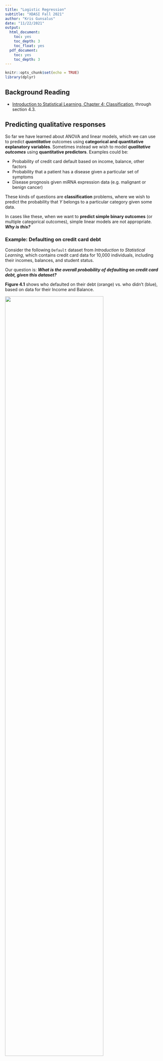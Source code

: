 ```yaml
---
title: "Logistic Regression"
subtitle: "XDASI Fall 2021"
author: "Kris Gunsalus"
date: "11/22/2021"
output:
  html_document:
    toc: yes
    toc_depth: 3
    toc_float: yes
  pdf_document:
    toc: yes
    toc_depth: 3
---
```


```r
knitr::opts_chunk$set(echo = TRUE)
library(dplyr)
```

## Background Reading

+ [Introduction to Statistical Learning, Chapter 4: Classification](ISL_Ch4_LogisticRegression.pdf), through section 4.3.

## Predicting qualitative responses 

So far we have learned about ANOVA and linear models, which we can use to predict ***quantitative*** outcomes using **categorical and quantitative explanatory variables**. Sometimes instead we wish to model ***qualitative outcomes*** using **quantitative predictors**. Examples could be:

+ Probability of credit card default based on income, balance, other factors
+ Probability that a patient has a disease given a particular set of symptoms
+ Disease prognosis given miRNA expression data (e.g. malignant or benign cancer)

These kinds of questions are **classification** problems, where we wish to predict the probability that $Y$ belongs to a particular category given some data.

In cases like these, when we want to **predict simple binary outcomes** (or multiple categorical outcomes), simple linear models are not appropriate. ***Why is this?***

### Example: Defaulting on credit card debt

Consider the following `Default` dataset from *Introduction to Statistical Learning*, which contains credit card data for 10,000 individuals, including their incomes, balances, and student status. 

Our question is: ***What is the overall probability of defaulting on credit card debt, given this dataset?***

**Figure 4.1** shows who defaulted on their debt (orange) vs. who didn't (blue), based on data for their Income and Balance.

![](Images/ISL_Fig4.1.png){width=80%}

From these graphs we can quickly see that, overall, having a high balance is strongly associated with defaulting on credit card debt, whereas income doesn't seem to be correlated at all. 

Let's take a look at this dataset:

```r
#install.packages("ISLR")
library(ISLR)
head(Default)
summary(Default)
str(Default)
print(paste("Average default rate = ",sum(Default$default == "Yes")/nrow(Default)))
```


#### Linear model
A linear model would produce something like this:

$$ \begin{aligned}
Y &= \beta_o + \sum_{i=1}^{n}\beta_iX_i + \epsilon \\
&= \beta_o + \beta_1*income + \beta_2*balance + \epsilon 
\end{aligned} $$

The model may even contain some interaction terms if any of these variables are not independent from each other. 

Say we to ask, ***"Does the chance of a credit card default depend on credit card balance? What is the probability of default given a particular balance?"*** 

To use a linear model we could code the binary outcome with *dummy variables* as either **0 (no default)** or **1 (default)** and model a linear response. In R, we could write this as follows:

```r
# linear model for default as a function of income and balance
lm.default = lm(default ~ income + balance, data = Default)
```

Oops! What went wrong? Let's try again:

```r
# linear model for default as a function of income and balance
lm.default = lm(as.numeric(default) ~ income + balance, data = Default)
summary(lm.default)
```

But there's still a problem here. **What is it?** 

Let's look at the regression line for a linear model (**Fig. 4.2, left**).

![](Images/ISL_Fig4.2.png){width=80%}

The plot shows that linear regression will produce some estimates that fall outside of the range $[0,1]$, which doesn't make sense if we are trying to predict the **probability** of a particular binary outcome.

Instead, we want a model that reliably outputs values between zero and one, as a function of the explanatory variables. 

**Logistic regression** provides a natural way for us to do this (**Fig. 4.2, right**). Now we predict a probability close to $0$ for a low balance and close to $1$ for a high balance. The function produces an **S-shaped** curve, and gives the same average probability of default ($0.033$) as the linear model.


## Logistic function

Logistic regression uses the **logistic function** to model the probability of a particular outcome $Y$, given the data $X$ -- for example, the probability of default given a particular credit card balance. If we write this as $Pr(Y=1|X)$ and use $p(X)$ as a short-hand, then the logistic function, *LOGIS(1,0)*, is:

$$ p(X) = Pr(Y=1|X) = \frac{e^{\beta_o + \beta_1X}}{1 + e^{\beta_o + \beta_1X}} = \frac{1}{1 + e^{-(\beta_o + \beta_1X)}}$$
It can be seen that this equation ranges from 0 to 1, as desired. The probability is very close to 1 when the exponent $(\beta_o + \beta_1X)$ is really big, and is close to 0 when it is very small, since one of the terms becomes negligible in either case.

The logistic function is rather complicated to compute, since it is not linear, so it would be great if we can transform this expression into something a little easier to handle. Enter our old friend, **Odds**!

### Odds

Rearranging the terms above gives the **odds** for $p(X)$:

$$ Odds = \frac{p(X)}{1-p(X)} = \frac{\#\ of\ successes}{\#\ of\ failures}= e^{\beta_o + \beta_1X}$$ 

What is the range of the **Odds** function?

When the probability is really small, the Odds are close to 0, whereas when the probability is really high (close to 1), we can see that the Odds will balloon to a very large number. So the Odds can can take on any value between $0$ and $\infty$. 

Odds are commonly used in betting games such as horse racing, where people are interested in the odds of their favorite horse winning (the numerator) vs. losing (the denominator). The *odds of success* are 1 (1 to 1, i.e. 1:1) when $p = 1/2$, meaning that the horse is expected to win one out of every two races. When $p=0.9$, the odds are 9 (9 to 1, or 9:1). For the bank default dataset, Odds = 9 would mean that 9 out of 10 people with a particular balance will default.

Thought question for the bank default example: **What does $p = 0.2$ mean? What are the odds?**


### Log-odds, a.k.a. logit function

With the expression above, we now have something that can easily be transformed into a linear function by taking the log of both sides. This is called the **log-odds** or **logit** function:

$$ Log\ odds = logit(p(X)) = log\bigg( \frac{p(X)}{1 - p(X)} \bigg) = log(p(X)) - log(1 - p(X)) = \beta_o + \beta_1X $$

So now we have transformed a **non-linear** function of $X$ into a **linear** relationship, which greatly simplifies the math required to solve for $p(X)$.

***Note:***

+ In contrast with the linear model, where the coefficient $\beta_1$ gives the change in $Y$ per unit change in $X$, for the logistic model $\beta_1$ gives the *change in the log-odds* for each increment of $X$. Note that is the same as multiplying the odds by $e^{\beta_1}$. 
+ It is important to remember that the change in $p(X)$ itself is **not** linear in $X$; that is, *the rate of change in $p(X)$ will depend on the current value of $X$*. The function is still **monotonic**, meaning that an increase in $X$ will always be reflected by an increase in $p(X)$.

What is the range of the **logit** function?

Since $0 \le p(X) \le 1$, the range is $(-\infty, \infty)$, exclusive (because log(0) is undefined, and 1/0 is also undefined).


## Estimating coefficients

### Maximum likelihood

To estimate the coefficients $\beta_o$ and $\beta_1$, which are unknown, instead of using the method of least squares, a more general method called **maximum likelihood (ML)** is used. In fact, it turns out that the least squares approach used in linear regression is a special case of ML.

The intuition behind ML is that it seeks to find coefficients for the logistic function such that the predicted outcome for each individual, $\hat{p}(x_i)$, most closely matches the observed data. For the credit card default example, this means that the predicted probability of default should be close to 1 for all of the individuals who did default, and it should be close to 0 for all of those who did not.  

Mathematically, we do this by finding the coefficients that maximize the **likelihood function**:

$$ \ell(\beta_o,\beta_1) = \prod_{i:y_i=1}p(x_i) \prod_{i':y_{i'}=0}(1-p(x_{i'}))$$

We want the first term to be big when the actual outcomes are 1 ($y_i=1 | x_i$), and at the same time we want the second term to be big when they are 0 ($y_i=0 | x_i$). Coefficients that maximize this likelihood will provide the best estimates for the model.

Notice that taking the log of the likelihood function will give a linear function in $p(x)$, called the joint **log (conditional) likelihood**:

$$LCL = \log[\ell(\beta_o,\beta_1)] = \sum_{i:y_i=1}{\log p(x_i)} + \sum_{i':y_{i'}=o}{\log (1-p(x_{i'}))}$$
This has the same form as the log-odds above, and is in fact the form that is used to solve for the coefficients $\beta_o$ and $\beta_1$. Maximizing this value for each $x_i$ will give the optimal values for the coefficients in the equation for the logit function.


### Solving for predicted values of $Y$ 

Once the coefficients $\beta_o$ and $\beta_1$ have been found, they can be used to solve for the predicted probability $\hat{Y} = \hat{p}(X)$ of an outcome of interest (here, credit card default) for any value of $X$ by plugging them back into the equation above for $p(X)$:

$$\hat{Y} = \frac{e^{log-odds(\hat{Y})}}{1 + e^{log-odds(\hat{Y})}} = \frac{e^{\hat{\beta_o} + \hat{\beta_1}X}}{1 + e^{\hat{\beta_o} + \hat{\beta_1}X}}$$

This gets us back to a range of 0 to 1 for the predicted probability $p(X) = Pr[Y=1 | X]$.


### Example: Credit card default

Going back to our "Default" dataset, we can see that the probability of default given a balance of \$1,000 is 0.6%, whereas for a balance of \$2,000 the probability is 59% (see **Fig. 4.2**).

We can create a **logistic model** for these data in R using the `glm()` function, which stands for **general linear model**. 

+ The main difference between `glm` and `lm` is that you also need to specify a **link** function.
+ For logistic regression, which has binary outcomes, we use the "binomial" family of functions. 

We can test different models using Income, Balance, or both:

```r
# income on its own
summary(glm(default ~ income, data = Default, family = "binomial"))

# balance on its own
summary(glm(default ~ balance, data = Default, family = "binomial"))

# both income and balance
summary(glm(default ~ income + balance, data = Default, family = "binomial"))
```


The models provide a **$z$-statistic**, which is analagous to a $t$-statistic for linear regression. How do these different predictors perform based on the $z$-statistic?


## Using binary predictors

It is also possible to use logistic regression to model a binary response to qualitative (categorical) predictors. For example, if we want to find the probability of default given the status of "student", we can code the status using a dummy variable (1 = student; 0 = non-student) and model the probability of default using logistic regression. 

Let's try this out for the **student** variable. First, what is the default rate for students vs. non-students?

```r
# default rate for students
sum(Default$student == "Yes" & Default$default == "Yes" ) / sum(Default$student == "Yes")
sum(Default$student == "No" & Default$default == "Yes" ) / sum(Default$student == "No")
```

OK, so we see that students have a slightly higher default rate overall than non-students, but it's still pretty low.

Now let's see if student status is significantly correlated with defaulting on credit card debt:

```r
# model default using student
summary(glm(default ~ as.numeric(student), data = Default, family = "binomial"))

# what if we just use the original data frame with Yes / No?
summary(glm(default ~ student, data = Default, family = "binomial"))

# recode student status as 0/1
head(Default)
my.default = Default
my.default = my.default %>% mutate(student = recode(student, "Yes" = 1, "No" = 0))
head(my.default)

# model default using recoded student as 0/1
summary(glm(default ~ student, data = my.default, family = "binomial"))
```

Based on this model, we see that the $z$-score = 3.52 and $p$-value = 0.0004 (also shown in ISL Table 4.2). Is *student* status significantly associated with "default = Yes"?

Yes it is! And, the **coefficient is positive**, indicating that *students generally have a higher rate of credit card default than do non-students* (though as we found above, the overall rate is still low, around 4.3% vs. 2.9% for non-students).

*Note: Extending the model to qualitative predictors with more than two states is problematic for **categorical** data, which have no intrinsic quantitative relationship. If **ordinal** data can be represented using constant intervals, these can be used as pseudo-quantitative variables.*


## Multiple logistic regression

Just like wtih linear regression, logistic regression can be extended to model a binary outcome using any number of predictors $X = (X_1, X_2, ... X_p)$:

$$ log\bigg( \frac{p(X)}{1 - p(X)} \bigg) = \beta_o + \beta_1X + ... + \beta_pX_p$$
The coefficients for the model are estimated using maximum likelihood, as above.


### Example: Credit card default

Let's use multiple regression to model the contributions of all the variables in the Default dataset at the same time:

```r
summary(glm(default ~ income + balance + student, data = Default, family = "binomial"))
```

Now what do we see in comparison to the previous models?

Clearly, "balance" and "student" are both significant predictors for "default": $p(balance) = < 2e-16$ and $p(student) = 0.0062$ (ISL Table 4.3).


### Confounding

However, looking at these results we also notice that a strange thing has happened: instead of the coefficient for student being positive, it is now negative! **How can this be?** 

As it turns out, "balance" and "student" are ***correlated*** (**Fig. 4.3**, right panel). 

![**Confounding variables**](Images/ISL_Fig4.3.png){width=80%}

In the left-hand panel, we see that students have a higher overall rate of default (dashed lines) -- hence the positive $z$-score in the simple regression model. However, ***for the same amount of debt***, students are **less likely** to default than non-students (solid lines) -- hence the negative $z$-statistic in the multiple regression model. 

Thus, students tend to have higher debt overall, which is associated with higher default rates, but for any given level of debt, they are less likely to default than their non-student peers. 

### Interactions

Is there an ***interaction*** between balance and student? In other words, does balance have a big effect on whether students default or not? Let's see:

```r
summary(glm(default ~ income + balance*student, data = Default, family = "binomial"))
```

Now the student factor doesn't look that significant, but we also see that there is no significant interaction between student and balance, so we should use the simpler model that does not include the interaction term.


### Prediction

***What do we predict as the default rate for people with $40k income and different rates of debt, given student status?***

```r
# full model
glm.default = glm(default ~ income + balance + student, data = Default, family = "binomial")
summary(glm.default)

# shortcut for "use all predictors"
# glm.default = glm(default ~  , data = Default, family = "binomial")
# summary(glm.default)

# make new predictions for income = $40k
new.data = data.frame(student = c("Yes", "Yes", "Yes", "No", "No", "No"),
                      income = c(rep(40000,6)),
                      balance = c(1000, 1500, 2000, 1000, 1500, 2000),
                      stringsAsFactors = TRUE)

# estimated default rate (% predicted to default)
glm.predict = predict(glm.default, newdata = new.data, type = "response")
round(glm.predict*100,2)
```

From this we can see that for a debt of \$1500 (and income being equal), we would predict that non-students will default at a rate of around 10.5%, whereas students would default only around 5.8% of the time. Go students! ;-)

Since income doesn't seem to be a big contributing factor, we could also do the analysis without just the other two terms alone:

```r
# ignore income for now -- not that useful
glm.default2 = glm(default ~ balance + student, data = Default, family = "binomial")

# make new predictions for default given student status and balance
# new.data = data.frame(student = c("Yes", "Yes", "Yes", "No", "No", "No"),
#                       balance = c(1000, 1500, 2000, 1000, 1500, 2000),
#                       stringsAsFactors = TRUE)

# estimated default rate (% predicted to default)
glm.predict2 = predict(glm.default2, newdata = new.data, type = "response")
round(glm.predict2*100,2)
```

The results are very similar.


## Generalized linear models

GLMs provide a framework for formulating a variety of linear and non-linear relationships between response variables $Y$ and predictors $X$. Both linear models and logistic models may be considered special cases of GLMs.

+ Linear models are appropriate for continuous or interval data when there is a linear relationship variables.
+ GLMs can incorporate categorical data as both predictors (like ANOVA) and response variables.
+ GLMs can accommodate *bounded* response variables, which linear models cannot.

Linear models make two assumptions that GLMs do not: a *linear association* between $X$ and $Y$, and *normal* error distributions. GLMs handle cases where these assumptions do not apply. The two components of GLMs that distinguish them from simpler linear models are:

+ A **link function** that transforms the response variable to allow expression of the mean function in linear terms of the predictors.
+ A user-defined **error distribution** that provides ML optimization criteria and allows inferences about model parameters.


### GLM Families

Does the likelihood function above look familiar? Remember the **binomial distribution**? Logistic regression belongs to a family of **binomial** GLMs where the outcomes are dichotomous (i.e. binomial). Logistic regression has a *binomial response distribution* provided by the *logit function*, $p=log[p/(1-p)]$. 

In R, **logistic regression is performed using the `glm` function**, specifying `family=binomial("logit")`, or simply `family="binomial"` (which defaults to the logit function).

GLMs allow a variety of error term distributions to be specified. The three most common are *normal*, *binomial*, and *Poisson*. Poisson GLMs are often applied when the response variable is count data. The Poisson link function is $log \lambda$, where $\lambda$ is the Poisson mean. Common family specifications are:

+ Binomial: `family=binomial(link="logit")`
+ Poisson: `family=poisson(link="log")`
+ Linear: `family=Gaussian(link="identity")` -- However, these are handled more efficiently by `lm`, which is preferred for linear models.


## Confusion Matrix

"**Success**" in prediction is typically referred to as a "**positive**" outcome, and vice versa. There is always a trade-off between 

+ **True positive rate (sensitivity)** and 
+ **False-positive rate (1-specificity)**.

**Sensitivity** is same as **power**, or the proportion of predicted positives that are actually  positive, $TPR = TP/P = 1 - FN/P = 1 - Type\ II\ error$. In other words, the ability to detect a positive when one exists.

**Specificity** gives a measure of how **selective** the process is, i.e. the ability to identify a negative when there actually is one. It the same as the **True Negative Rate**: $Specificity = TNR = \frac{TN}{N}$ (and hence, $FPR = 1 - Specificity = 1 - TPR$, since $TN + FP = N$). 

The different combinations of possible outcomes can get confusing. **Table 4.7** from *ISLR* lists various synonyms you will see for terms related to classification. 

<div align="center">
![**Synonyms related to classification** (P* and N* are predicted positives and negatives)](Images/TP_FP_synonyms.png){width=80%}
</div>

Another common relationship you will hear about is the tradeoff between **precision** and **recall**. Precision represents the proportion of true positives among **predicted** positives, whereas recall is the actual proportion of true positives that exist. Other useful measures include **Accuracy**, defined as $\frac{TP + TN}{P + N} = \frac{TP + TN}{(TP + FP) + (TN + FN)}$. 

An expanded set of common terms is summarized in the colorful **confusion matrix** below[^1]. We will talk more about the *False Discovery Rate (FDR)* when we get to multiple hypothesis testing.

![**Confustion matrix**](images/confusion_matrix.png)

## ROC and AUC

A diagram called the **Receiver Operating Characteristic (ROC)** curve can be used to assess the efficacy of a GLM (**Figure 4.8**). The ROC plots the **True positive rate (sensitivity)** vs. **False-positive rate (1-specificity)** for all possible values. 

The **AUC**, or area under the curve, will be a diagonal on this plot if the classification is no better than random. A model where the explanatory variables are very good at predicting outcomes will push the curve toward the top left-hand corner.

```r
#install.packages{"AUC"}
library(AUC)

# predict the data using the model
pred.default = predict(glm.default, newdata = Default, type="response")

# make the ROC model
roc.default = roc(pred.default, Default$default)

#plot ROC
plot(roc.default)

# what is the area under the curve?
auc(roc.default)


# compare with reduced model
pred.default2 = predict(glm.default2, newdata = Default, type="response")
roc.default2 = roc(pred.default2, Default$default)
plot(roc.default2)
auc(roc.default2)
```


There are additional tests to evaluate and compare models that we will use in the exercise and homework.

## Linear Discriminant Analysis

We can also make predictions for the Default example using another method called **Linear Discriminant Analysis**.

<div align="center">
![**ROC Curve: higher area under the curve (AUC) indicates better predictive power**](Images/ROC_curve.png){width=70%}
</div>

In contrast to logistic regression, which models $Pr(Y=k|X=x)$ directly, LDA first models the distribution of predictors $X$ in each response class $Y$, and then flips these around using Bayes' theorem to obtain estimates for $Pr(Y=k|X=x)$.

LDA is a better choice than logistic regression under some conditions. However, LDA assumes that independent variables are normally distributed, whereas logistic regression does not. It is similar to **Principal Components Analysis**, which we will discuss later. 


### What if I have more than two response classes?

Logistic regression may be extended to multiple classes, but other methods like LDA are preferred for multiple-class classification. LDA has better statistical properties (more stable estimators) when classes are well separated, or if $n$ is small and the distribution of predictors is approximately normal in each class.


## In-class Exercise

We will see how all these concepts fit together using a variety of factors to predict the probability of surviving breast cancer.

<!-- footnote -->
[^1]: [Wikipedia](https://en.wikipedia.org/wiki/Precision_and_recall) 

